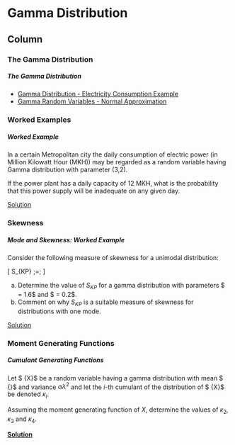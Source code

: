 Gamma Distribution {data-navmenu="Continuous Distributions"}
=====================================

Column {.tabset}
-------------------------------------------------

### The Gamma Distribution

<h5>The Gamma Distribution</h5>


* <a href="https://youtu.be/YcT5aDjZ3sc/">	Gamma Distribution - Electricity Consumption Example	</a>	
* <a href="https://youtu.be/dh8gpsM7HpM/">	Gamma Random Variables - Normal Approximation	</a>	

### Worked Examples

<h5>Worked Example</h5>
In a certain Metropolitan city the daily consumption of electric power (in Million Kilowatt Hour (MKH)) may be regarded as a random variable having Gamma
distribution with parameter (3,2). 
<p>
If the power plant has a daily capacity of 12 MKH, what is the probability that this power supply will be inadequate on any given day.
<br>

<a href = "https://youtu.be/YcT5aDjZ3sc">Solution</a>

<hline>


### Skewness

<h5> Mode and Skewness: Worked Example</h5>

Consider the following measure of skewness for a unimodal distribution:

\[ S_{KP}  \;=\; \frac{ \mbox{mean} \;-\; \mbox{mode}}{ \mbox{ standard deviation} } \] 

a. Determine the value of ${S_{KP}}$ for a gamma distribution with parameters $ \alpha  = 1.6$ and
$ \lambda  = 0.2$. 
b. Comment on why ${S_{KP}}$  is a suitable measure of skewness for distributions with one mode.

<a href = "https://youtu.be/Ty2i1Mx9GQo">Solution</a>



### Moment Generating Functions

<h5> Cumulant Generating Functions </h5>

Let $ {X}$ be a random variable having a gamma distribution with mean $ {\alpha\lambda}$  and variance ${\alpha\lambda^2}$  and let the ${i}$-th cumulant of the distribution of $ {X}$ be denoted ${\kappa_i}$.
<p>
Assuming the moment generating function of ${X}$, determine the values of ${\kappa_2}$, ${\kappa_3}$ and ${\kappa_4}$.
<p>
<strong>
<a href = "https://youtu.be/zgR496RKmMA">Solution</a>
</strong>

 
